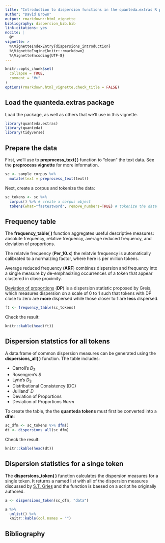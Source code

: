 ```yaml
---
title: "Introduction to dispersion functions in the quanteda.extras R package"
author: "David Brown"
output: rmarkdown::html_vignette
bibliography: dispersion_bib.bib
link-citations: yes
nocite: |
  @*
vignette: >
  %\VignetteIndexEntry{dispersions_introduction}
  %\VignetteEngine{knitr::rmarkdown}
  %\VignetteEncoding{UTF-8}
---
```


```r
knitr::opts_chunk$set(
  collapse = TRUE,
  comment = "#>"
)
options(rmarkdown.html_vignette.check_title = FALSE)
```

## Load the quanteda.extras package

Load the package, as well as others that we'll use in this vignette.

```r
library(quanteda.extras)
library(quanteda)
library(tidyverse)
```

## Prepare the data

First, we'll use to **preprocess_text( )** function to "clean" the text data. See the **preprocess vignette** for more information.

```r
sc <- sample_corpus %>%
  mutate(text = preprocess_text(text))
```

Next, create a corpus and tokenize the data:

```r
sc_tokens <- sc %>%
  corpus() %>% # create a corpus object
  tokens(what="fastestword", remove_numbers=TRUE) # tokenize the data
```

## Frequency table

The **frequency_table( )** function aggregates useful descriptive measures: absolute frequency, relative frequency, average reduced frequency, and deviation of proportions.

The relatvie frequency (**Per_10.x**) the relatvie frequency is automatically calibrated to a normaizing factor, where here is per million tokens.

Average reduced frequency (**ARF**) combines dispersion and frequency into a single measure by de-emphasizing occurrences of a token that appear clustered in close proximity.

[Deviation of proportions](https://www.researchgate.net/publication/233685362_Dispersions_and_adjusted_frequencies_in_corpora) (**DP**) is a dispersion statistic proposed by Greis, which measures dispersion on a scale of 0 to 1 such that tokens with DP close to zero are **more** dispersed while those closer to 1 are **less** dispersed.

```r
ft <- frequency_table(sc_tokens)
```

Check the result:

```r
knitr::kable(head(ft))
```

## Dispersion statstics for all tokens

A data.frame of common dispersion measures can be generated using the **dispersions_all( )** function. The table includes:

* Carroll's *D*<sub>2</sub>
* Rosengren's *S*
* Lyne's *D*<sub>3</sub>
* Distributional Consistency (DC)
* Juilland' *D*
* Deviation of Proportions
* Deviation of Proportions *Norm*

To create the table, the the **quanteda tokens** must first be converted into a **dfm**:

```r
sc_dfm <- sc_tokens %>% dfm()
dt <- dispersions_all(sc_dfm)
```

Check the result:

```r
knitr::kable(head(dt))
```

## Dispersion statistics for a singe token

The **dispersions_token( )** function calculates the dispersion measures for a single token. It returns a named list with all of the dispersion measures discussed by [S.T. Gries](http://www.stgries.info/research/dispersion/links.html) and the function is baesed on a script he originally authored.

```r
a <- dispersions_token(sc_dfm, "data")
```


```r
a %>%
  unlist() %>% 
  knitr::kable(col.names = "")
```


## Bibliography

